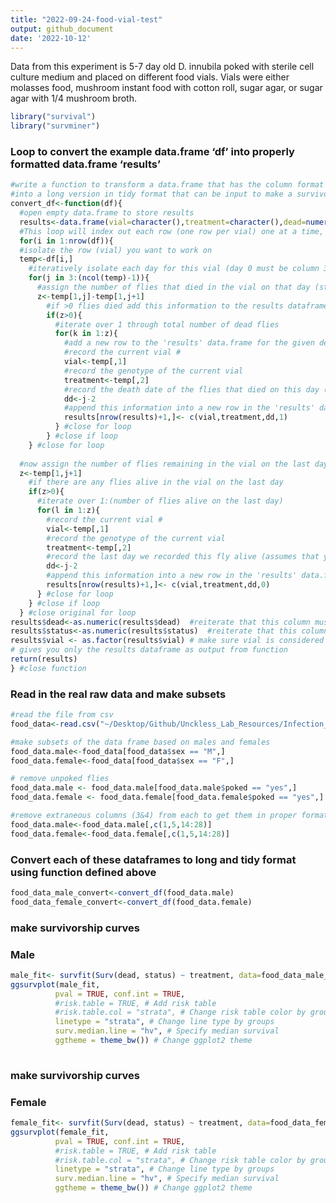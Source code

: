 ```yaml
---
title: "2022-09-24-food-vial-test"
output: github_document
date: '2022-10-12'
---
```


Data from this experiment is 5-7 day old D. innubila poked with sterile cell culture medium and placed on different food vials. Vials were either molasses food, mushroom instant food with cotton roll, sugar agar, or sugar agar with 1/4 mushroom broth. 



```r
library("survival")
library("survminer")
```

### Loop to convert the example data.frame 'df' into properly formatted data.frame 'results'
```r
#write a function to transform a data.frame that has the column format 'vial | treatment | D0 | D1 | D2...', with one row for each vial
#into a long version in tidy format that can be input to make a survivorship curve
convert_df<-function(df){
  #open empty data.frame to store results
  results<-data.frame(vial=character(),treatment=character(),dead=numeric(),status=numeric())
  #This loop will index out each row (one row per vial) one at a time, transform it into long format (one row per fly), and add the information to the empty data.frame called results
  for(i in 1:nrow(df)){
  #isolate the row (vial) you want to work on
  temp<-df[i,]
    #iteratively isolate each day for this vial (day 0 must be column 3, day 1 column 4, etc.). Loop stops the column before the last day
    for(j in 3:(ncol(temp)-1)){
      #assign the number of flies that died in the vial on that day (starting with day 1) to the variable 'z'
      z<-temp[1,j]-temp[1,j+1]
        #if >0 flies died add this information to the results dataframe
        if(z>0){
          #iterate over 1 through total number of dead flies
          for(k in 1:z){
            #add a new row to the 'results' data.frame for the given dead fly, specifying vial #, treatment, day died, and
            #record the current vial #
            vial<-temp[,1]
            #record the genotype of the current vial
            treatment<-temp[,2]
            #record the death date of the flies that died on this day (assumes that your input DF starts with day 0 in column 3)
            dd<-j-2
            #append this information into a new row in the 'results' data.frame, and add a '1' in the 4th column to indicate mortality
            results[nrow(results)+1,]<- c(vial,treatment,dd,1)
          } #close for loop
        } #close if loop
    } #close for loop
  
  #now assign the number of flies remaining in the vial on the last day (value in the last column of the row) to the variable 'z'
  z<-temp[1,j+1]
    #if there are any flies alive in the vial on the last day
    if(z>0){
      #iterate over 1:(number of flies alive on the last day)
      for(l in 1:z){
        #record the current vial #
        vial<-temp[,1]
        #record the genotype of the current vial
        treatment<-temp[,2]
        #record the last day we recorded this fly alive (assumes that your input DF starts with day 0 in column 3)
        dd<-j-2
        #append this information into a new row in the 'results' data.frame, and add a '0' in the 4th column to indicate that the fly made it to the end of the experiment
        results[nrow(results)+1,]<- c(vial,treatment,dd,0)
      } #close for loop
    } #close if loop
  } #close original for loop
results$dead<-as.numeric(results$dead)  #reiterate that this column must be class numeric
results$status<-as.numeric(results$status)  #reiterate that this column must be class numeric
results$vial <- as.factor(results$vial) # make sure vial is considered a factor
# gives you only the results dataframe as output from function 
return(results) 
} #close function


```

### Read in the real raw data and make subsets
```r
#read the file from csv
food_data<-read.csv("~/Desktop/Github/Unckless_Lab_Resources/Infection_survival_analyses/20220924/20220924_food_vial_test_pokes.csv")

#make subsets of the data frame based on males and females
food_data.male<-food_data[food_data$sex == "M",]
food_data.female<-food_data[food_data$sex == "F",]

# remove unpoked flies
food_data.male <- food_data.male[food_data.male$poked == "yes",]
food_data.female <- food_data.female[food_data.female$poked == "yes",]

#remove extraneous columns (3&4) from each to get them in proper format
food_data.male<-food_data.male[,c(1,5,14:28)]
food_data.female<-food_data.female[,c(1,5,14:28)]

```


### Convert each of these dataframes to long and tidy format using function defined above
```r
food_data_male_convert<-convert_df(food_data.male)
food_data_female_convert<-convert_df(food_data.female)
```

### make survivorship curves
### Male
```r
male_fit<- survfit(Surv(dead, status) ~ treatment, data=food_data_male_convert)
ggsurvplot(male_fit,
          pval = TRUE, conf.int = TRUE,
          #risk.table = TRUE, # Add risk table
          #risk.table.col = "strata", # Change risk table color by groups
          linetype = "strata", # Change line type by groups
          surv.median.line = "hv", # Specify median survival
          ggtheme = theme_bw()) # Change ggplot2 theme
         
```
### make survivorship curves
### Female
```r
female_fit<- survfit(Surv(dead, status) ~ treatment, data=food_data_female_convert)
ggsurvplot(female_fit,
          pval = TRUE, conf.int = TRUE,
          #risk.table = TRUE, # Add risk table
          #risk.table.col = "strata", # Change risk table color by groups
          linetype = "strata", # Change line type by groups
          surv.median.line = "hv", # Specify median survival
          ggtheme = theme_bw()) # Change ggplot2 theme
        
```
